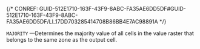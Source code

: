

{/* CONREF: GUID-512E1710-163F-43F9-8ABC-FA35AE6DD5DF#GUID-512E1710-163F-43F9-8ABC-FA35AE6DD5DF/LI_17DD703285414708B86BB4E7AC98891A  */}

`MAJORITY` —Determines the majority value of all cells in the value raster that belongs to the same zone as the output cell.
